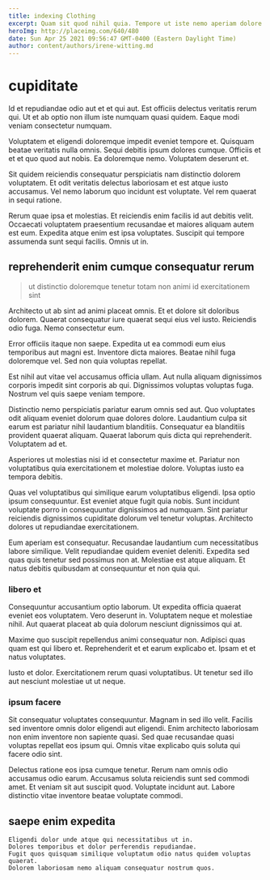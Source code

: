 ```yaml
---
title: indexing Clothing
excerpt: Quam sit quod nihil quia. Tempore ut iste nemo aperiam dolore ipsam. Aliquid atque totam error et dolores nesciunt. Similique aliquid esse debitis. Suscipit impedit excepturi repellat. Velit minima tenetur eos.
heroImg: http://placeimg.com/640/480
date: Sun Apr 25 2021 09:56:47 GMT-0400 (Eastern Daylight Time)
author: content/authors/irene-witting.md
---
```

# cupiditate

Id et repudiandae odio aut et et qui aut. Est officiis delectus veritatis rerum qui. Ut et ab optio non illum iste numquam quasi quidem. Eaque modi veniam consectetur numquam.
  
Voluptatem et eligendi doloremque impedit eveniet tempore et. Quisquam beatae veritatis nulla omnis. Sequi debitis ipsum dolores cumque. Officiis et et et quo quod aut nobis. Ea doloremque nemo. Voluptatem deserunt et.
  
Sit quidem reiciendis consequatur perspiciatis nam distinctio dolorem voluptatem. Et odit veritatis delectus laboriosam et est atque iusto accusamus. Vel nemo laborum quo incidunt est voluptate. Vel rem quaerat in sequi ratione.
  
Rerum quae ipsa et molestias. Et reiciendis enim facilis id aut debitis velit. Occaecati voluptatem praesentium recusandae et maiores aliquam autem est eum. Expedita atque enim est ipsa voluptates. Suscipit qui tempore assumenda sunt sequi facilis. Omnis ut in.

## reprehenderit enim cumque consequatur rerum

> ut distinctio doloremque tenetur totam non animi id exercitationem sint

Architecto ut ab sint ad animi placeat omnis. Et et dolore sit doloribus dolorem. Quaerat consequatur iure quaerat sequi eius vel iusto. Reiciendis odio fuga. Nemo consectetur eum.
  
Error officiis itaque non saepe. Expedita ut ea commodi eum eius temporibus aut magni est. Inventore dicta maiores. Beatae nihil fuga doloremque vel. Sed non quia voluptas repellat.
  
Est nihil aut vitae vel accusamus officia ullam. Aut nulla aliquam dignissimos corporis impedit sint corporis ab qui. Dignissimos voluptas voluptas fuga. Nostrum vel quis saepe veniam tempore.
  
Distinctio nemo perspiciatis pariatur earum omnis sed aut. Quo voluptates odit aliquam eveniet dolorum quae dolores dolore. Laudantium culpa sit earum est pariatur nihil laudantium blanditiis. Consequatur ea blanditiis provident quaerat aliquam. Quaerat laborum quis dicta qui reprehenderit. Voluptatem ad et.
  
Asperiores ut molestias nisi id et consectetur maxime et. Pariatur non voluptatibus quia exercitationem et molestiae dolore. Voluptas iusto ea tempora debitis.
  
Quas vel voluptatibus qui similique earum voluptatibus eligendi. Ipsa optio ipsum consequuntur. Est eveniet atque fugit quia nobis. Sunt incidunt voluptate porro in consequuntur dignissimos ad numquam. Sint pariatur reiciendis dignissimos cupiditate dolorum vel tenetur voluptas. Architecto dolores ut repudiandae exercitationem.
  
Eum aperiam est consequatur. Recusandae laudantium cum necessitatibus labore similique. Velit repudiandae quidem eveniet deleniti. Expedita sed quas quis tenetur sed possimus non at. Molestiae est atque aliquam. Et natus debitis quibusdam at consequuntur et non quia qui.

### libero et

Consequuntur accusantium optio laborum. Ut expedita officia quaerat eveniet eos voluptatem. Vero deserunt in. Voluptatem neque et molestiae nihil. Aut quaerat placeat ab quia dolorum nesciunt dignissimos qui at.
  
Maxime quo suscipit repellendus animi consequatur non. Adipisci quas quam est qui libero et. Reprehenderit et et earum explicabo et. Ipsam et et natus voluptates.
  
Iusto et dolor. Exercitationem rerum quasi voluptatibus. Ut tenetur sed illo aut nesciunt molestiae ut ut neque.

### ipsum facere

Sit consequatur voluptates consequuntur. Magnam in sed illo velit. Facilis sed inventore omnis dolor eligendi aut eligendi. Enim architecto laboriosam non enim inventore non sapiente quasi. Sed quae recusandae quasi voluptas repellat eos ipsum qui. Omnis vitae explicabo quis soluta qui facere odio sint.
  
Delectus ratione eos ipsa cumque tenetur. Rerum nam omnis odio accusamus odio earum. Accusamus soluta reiciendis sunt sed commodi amet. Et veniam sit aut suscipit quod. Voluptate incidunt aut. Labore distinctio vitae inventore beatae voluptate commodi.

## saepe enim expedita

```text
Eligendi dolor unde atque qui necessitatibus ut in.
Dolores temporibus et dolor perferendis repudiandae.
Fugit quos quisquam similique voluptatum odio natus quidem voluptas quaerat.
Dolorem laboriosam nemo aliquam consequatur nostrum quos.
```

